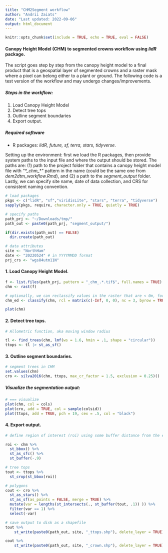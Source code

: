```yaml
---
title: "CHM2Segment workflow"
author: "Andrii Zaiats"
date: "Last updated: 2022-09-06"
output: html_document
---
```

```r
knitr::opts_chunk$set(include = TRUE, echo = TRUE, eval = FALSE)
```

#### Canopy Height Model (CHM) to segmented crowns workflow using _lidR_ package.\

The script goes step by step from the canopy height model to a final product that is a geospatial layer of segmented crowns and a raster mask where a pixel can belong either to a plant or ground. The following code is a test version of the workflow and may undergo changes/improvements.\

##### *Steps in the workflow*:

1. Load Canopy Height Model\
2. Detect tree tops\
3. Outline segment boundaries\
4. Export output.

##### *Required software*
-   R packages: *lidR, future, sf, terra, stars, tidyverse*.

Setting up the environment: first we load the R packages, then provide system paths to the input file and where the output should be stored. The paths are: (1) path to the project folder that contains a canopy height model file with *\"\*\_chm\_\*\"* pattern in the name (could be the same one from *dem2dtm_workflow.Rmd*), and (2) a path to the *segment_output* folder. Lastly, we can specify site name, date of data collection, and CRS for consistent naming convention.

```r
# load packages
pkgs <- c("lidR", "sf","viridisLite", "stars", "terra", "tidyverse")
sapply(pkgs, require, character.only = TRUE, quietly = TRUE)

# specify paths
path_prj <- "~/Downloads/tmp/"
path_out <- paste0(path_prj, "segment_output/")

if(dir.exists(path_out) == FALSE)
  dir.create(path_out)

# data attributes
site <- "NorthHam"
date <- "20220524" # in YYYYMMDD format
prj_crs <- "wgs84utm11N"
```

#### 1. Load Canopy Height Model.

```r
f <- list.files(path_prj, pattern = "_chm_.*.tif$", full.names = TRUE)
chm <- rast(f)

# optionally, we can reclassify values in the raster that are < 0m, for the CHM would be expected to have >= values only. The effect of this step on the segmented objects has not been tested.
chm_ed <- classify(chm, rcl = matrix(c(-Inf, 0, 0), nc = 3, byrow = TRUE))

plot(chm)
```

#### 2. Detect tree tops.

```r
# Allometric function, aka moving window radius

tl <- find_trees(chm, lmf(ws = 1.6, hmin = .1, shape = "circular"))
ttops <- tl |> st_as_sf()
```

#### 3. Outline segment boundaries.

```r
# segment trees in CHM
set.values(chm)
cro <- silva2016(chm, ttops, max_cr_factor = 1.5, exclusion = 0.25)()
```

##### Visualize the segmentation output:
```r
# === visualize
plot(chm, col = cols)
plot(cro, add = TRUE, col = sample(colsid))
plot(ttops, add = TRUE, pch = 19, cex = .5, col = "black")
```

#### 4. Export output.

```r
# define region of interest (roi) using some buffer distance from the edge of the raster. This could be used to avoid boundary effects on the segmented crowns.

roi <- chm %>% 
  st_bbox() %>% 
  st_as_sfc() %>% 
  st_buffer(-.9)

# tree tops
tout <- ttops %>% 
  st_crop(st_bbox(roi)) 

# polygons
cout <- cro %>% 
  st_as_stars() %>% 
  st_as_sf(as_points = FALSE, merge = TRUE) %>% 
  mutate(var = lengths(st_intersects(., st_buffer(tout, .1)) )) %>% 
  filter(var == 1) %>% 
  select(-var) 

# save output to disk as a shapefile
tout %>% 
    st_write(paste0(path_out, site, "_ttops.shp"), delete_layer = TRUE)

cout %>% 
    st_write(paste0(path_out, site, "_crown.shp"), delete_layer = TRUE)
```

